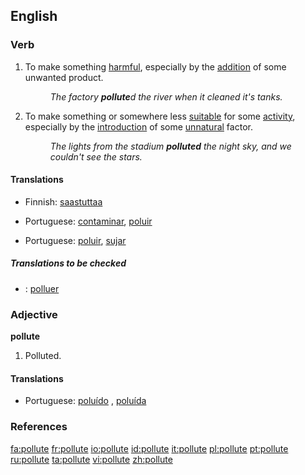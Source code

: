 ==English==

===Verb===
{{en-verb|pollut|ing}}

# {{transitive}} To make something [[harmful]], especially by the [[addition]] of some unwanted product.
#: ''The factory '''pollute'''d the river when it cleaned it's tanks.''
# {{transitive}} To make something or somewhere less [[suitable]] for some [[activity]], especially by the [[introduction]] of some [[unnatural]] factor.
#: ''The lights from the stadium '''polluted''' the night sky, and we couldn't see the stars.''

====Translations====
{{trans-top|to make something harmful}}
*Finnish: [[saastuttaa]]
{{trans-mid}}
*Portuguese: [[contaminar]], [[poluir]]
{{trans-bottom}}

{{trans-top|to make something or somewhere less suitable}}
*Portuguese: [[poluir]], [[sujar]]
{{trans-mid}}
{{trans-bottom}}

=====Translations to be checked=====
{{checktrans}}
*{{ttbc|Interlingua}}: [[polluer]]

===Adjective===
'''pollute'''

# {{rare}} Polluted.

====Translations====
*Portuguese: [[poluído]] {{m}}, [[poluída]] {{f}}

===References===
{{R:Webster 1913}}

[[fa:pollute]]
[[fr:pollute]]
[[io:pollute]]
[[id:pollute]]
[[it:pollute]]
[[pl:pollute]]
[[pt:pollute]]
[[ru:pollute]]
[[ta:pollute]]
[[vi:pollute]]
[[zh:pollute]]